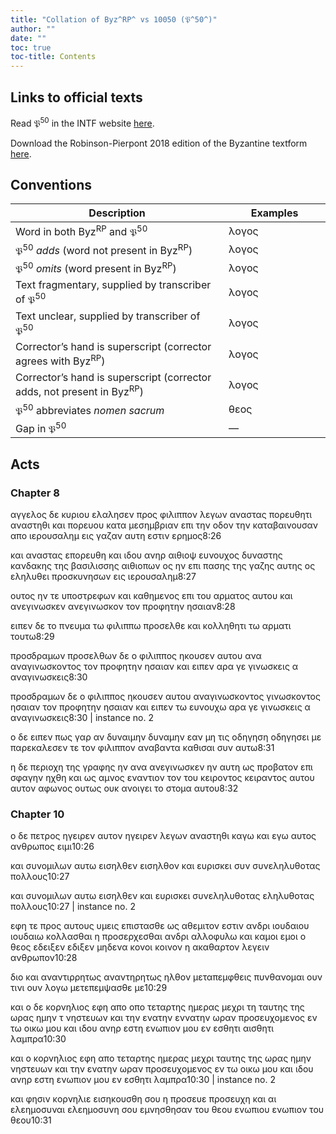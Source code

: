 ```yaml
---
title: "Collation of Byz^RP^ vs 10050 (𝔓^50^)"
author: ""
date: ""
toc: true
toc-title: Contents
---
```


::: {.callout-note appearance="minimal" icon="false" collapse="true"}
# Links to official texts

Read 𝔓^50^ in the INTF website [here](https://ntvmr.uni-muenster.de/manuscript-workspace?docID=10050).

Download the Robinson-Pierpont 2018 edition of the Byzantine textform [here](https://web.archive.org/web/20210413060536/https://byzantinetext.com/wp-content/uploads/2021/03/robinson-pierpont-2018-gnt-edition.pdf).


:::


::: {.callout-note appearance="minimal" icon="false" collapse="true"}
# Conventions

| Description                                                              	| Examples                           	|
|--------------------------------------------------------------------------	|------------------------------------	|
| Word in both Byz^RP^ and 𝔓^50^                                   	| λογος                              	|
| 𝔓^50^ *adds* (word not present in Byz^RP^)                       	| [λογος]{.greek-added}            	|
| 𝔓^50^ *omits* (word present in Byz^RP^)                          	| [λογος]{.greek-omitted}          	|
| Text fragmentary, supplied by transcriber of 𝔓^50^               	| [λογος]{.greek-supplied}         	|
| Text unclear, supplied by transcriber of 𝔓^50^                   	| [λογος]{.unclear}                	|
| Corrector's hand is superscript (corrector agrees with Byz^RP^)          	| [λογος]{.corr}                   	|
| Corrector's hand is superscript (corrector adds, not present in Byz^RP^) 	| [[λογος]{.corr}]{.greek-added} 	|
| 𝔓^50^ abbreviates *nomen sacrum*                                 	| [θεος]{.greek-abbr}            	|
| Gap in 𝔓^50^                                                     	| [―]{.gap}                        	|
:::

## Acts

### Chapter 8

[αγγελος]{.greek-supplied} [δε]{.greek-supplied} [κυριου]{.greek-abbr} [ελ]{.greek-supplied}[α]{.unclear}λ[ησεν]{.unclear} [π]{.unclear}ρος φι[λ]{.greek-supplied}ιπ[πον]{.unclear} [λ]{.unclear}εγων [αναστας]{.greek-added} [πο[ρ]{.unclear}ευθητ[ι]{.unclear}]{.greek-added} [αναστηθι]{.greek-omitted} [και]{.greek-omitted} [πορευου]{.greek-omitted} [κα]{.unclear}τα μεσημβριαν επι την οδον την καταβαινουσαν απο [ιερουσαλημ]{.greek-abbr} εις γαζαν αυτη εστιν ερημος[8:26]{.aside}

και αναστας επορ[ευθη]{.unclear} και ιδου ανηρ [α]{.unclear}[ιθι]{.greek-supplied}[οψ]{.unclear} [ευ]{.greek-supplied}[ν]{.unclear}ουχος δυνα[σ]{.greek-supplied}της κανδα[κ]{.unclear}ης [της]{.greek-omitted} βασιλισσης αιθιοπων [ο]{.unclear}ς ην επι πασης της γα[ζη]{.unclear}ς αυτης ος εληλυθει προσκυνησων εις [ιερουσαλημ]{.greek-abbr}[8:27]{.aside}

[ουτος]{.greek-added} [ην]{.greek-omitted} [τε]{.greek-omitted} υποστρεφων [και]{.greek-omitted} καθ[η]{.unclear}μενος επι του αρματ[ος]{.unclear} αυτου και [ανεγινωσκεν]{.greek-omitted} [ανεγινωσ[κ]{.unclear}ον]{.greek-added} τον προφητην η[σ]{.greek-supplied}αιαν[8:28]{.aside}

ειπε[ν]{.unclear} δε το [πνευμα]{.greek-abbr} τω [φι]{.unclear}λιππω προσελθε κα[ι]{.greek-supplied} [κ]{.unclear}ολληθητι τω αρμα[τι]{.unclear} τουτω[8:29]{.aside}

[προσδραμων]{.greek-omitted} [προσελ[θω]{.unclear}ν]{.greek-added} δε ο φιλιππος ηκου[σε]{.unclear}ν αυτου [ανα]{.greek-added} [αναγινωσκοντος]{.greek-omitted} [τον]{.greek-omitted} [προφητην]{.greek-omitted} [ησαιαν]{.greek-omitted} [και]{.greek-omitted} [ειπεν]{.greek-omitted} [αρα]{.greek-omitted} [γε]{.greek-omitted} [γινωσκεις]{.greek-omitted} [α]{.greek-omitted} [αναγινωσκεις]{.greek-omitted}[8:30]{.aside}

[προσδραμων]{.greek-omitted} [δε]{.greek-omitted} [ο]{.greek-omitted} [φιλιππος]{.greek-omitted} [ηκουσεν]{.greek-omitted} [αυτου]{.greek-omitted} [αναγινωσκοντος]{.greek-omitted} [γινωσκοντος]{.greek-added} [[η]{.unclear}[σαιαν]{.greek-supplied}]{.greek-added} [τον]{.greek-supplied} προφητην [ησαιαν]{.greek-omitted} και ειπ[ε]{.greek-supplied}ν [τω]{.greek-added} [ευνουχω]{.greek-added} αρα [γε]{.greek-omitted} γινωσκεις α αναγινωσκεις[8:30 | instance no. 2]{.aside}

ο δε ειπεν πως γαρ αν [δυναιμην]{.greek-omitted} [δυναμην]{.greek-added} [ε]{.unclear}αν μη τις [οδηγηση]{.greek-omitted} [οδηγησει]{.greek-added} με [π]{.unclear}αρεκαλεσε[ν]{.unclear} τε τον φιλιππον αναβαντα καθισαι συν αυτω[8:31]{.aside}

[η]{.unclear} [δ]{.unclear}ε πε[ρ]{.unclear}ιοχη της γραφης [ην]{.unclear} [ανα]{.greek-added} [ανεγινωσκεν]{.corr} ην αυτ[η]{.unclear} [ω]{.unclear}ς προβατον επι σφα[γη]{.unclear}ν ηχθη και ως αμν[ο]{.unclear}ς εναντιον [τον]{.greek-added} [του]{.corr} [κειροντος]{.greek-omitted} [κειρ[α]{.unclear}ντος]{.greek-added} [αυτου]{.greek-added} [αυτον]{.corr} αφωνος [ουτως]{.greek-omitted} [ουκ]{.greek-omitted} [ανοιγει]{.greek-omitted} [το]{.greek-omitted} [στομα]{.greek-omitted} [αυτου]{.greek-omitted}[8:32]{.aside}

### Chapter 10

ο δε πετρ[ο]{.unclear}ς [ηγειρεν]{.greek-added} αυτον [ηγειρεν]{.greek-omitted} λε[γω]{.unclear}ν αναστηθι [καγω]{.greek-omitted} [και]{.greek-added} [εγ[ω]{.unclear}]{.greek-added} αυτος [ανθρωπος]{.greek-abbr} ειμι[10:26]{.aside}

[κ]{.unclear}αι συνομιλων αυ[τ]{.unclear}ω [εισηλθεν]{.greek-omitted} [εισ[η]{.unclear}λθον]{.greek-added} και [ε]{.unclear}υρισκε[ι]{.greek-supplied} [συν]{.greek-added} [συνεληλυθοτας]{.greek-omitted} [πολλους]{.greek-omitted}[10:27]{.aside}

[και]{.greek-omitted} [συνομιλων]{.greek-omitted} [αυτω]{.greek-omitted} [εισηλθεν]{.greek-omitted} [και]{.greek-omitted} [ευρισκει]{.greek-omitted} [συνεληλυθοτας]{.greek-omitted} [ε[λη]{.unclear}[λυ]{.greek-supplied}[θ]{.unclear}οτας]{.greek-added} πολλους[10:27 | instance no. 2]{.aside}

εφη [τε]{.unclear} προς αυτους υμεις επιστασθε ως αθεμιτον εστιν ανδρι [ιουδαιου]{.greek-added} [ιουδαιω]{.corr} κολλασθαι η προ[σ]{.greek-supplied}ερχεσθαι [αν[δ]{.unclear}ρι]{.greek-added} αλλοφυλω [και]{.greek-omitted} [κ[α]{.greek-supplied}μοι]{.greek-added} [εμοι]{.greek-omitted} [ο]{.greek-supplied} [θεος]{.greek-abbr} [εδειξεν]{.greek-omitted} [εδιξεν]{.greek-added} μηδ[εν]{.unclear}α [[κο]{.unclear}νοι]{.greek-added} [[κο]{.unclear}ινον]{.corr} η ακαθαρτον λεγ[ε]{.unclear}ι[ν]{.greek-supplied} [ανθρωπον]{.greek-abbr}[10:28]{.aside}

διο και [αναντιρρητως]{.greek-omitted} [αν[αν]{.unclear}[τ]{.greek-supplied}[η]{.unclear}ρ[η]{.unclear}τως]{.greek-added} ηλθον μεταπεμφθεις πυνθανομ[αι]{.unclear} ουν τινι [ουν]{.greek-added} λογω μετεπ[ε]{.unclear}μψασθε με[10:29]{.aside}

[και]{.greek-omitted} ο [δε]{.greek-added} κορν[η]{.unclear}λιος εφη [απο]{.greek-omitted} [οπο]{.greek-added} τεταρτης [η]{.unclear}μερας μεχρι [τη]{.greek-added} [ταυτης]{.corr} της ωρα[ς]{.unclear} ημην [τ]{.greek-added} [νηστ[ε]{.greek-supplied}[υ]{.unclear}ων]{.corr} και την [ενατην]{.greek-omitted} [εννατη[ν]{.unclear}]{.greek-added} [ωραν]{.greek-omitted} προσευχομε[ν]{.greek-supplied}ος ε[ν]{.unclear} [τ]{.greek-supplied}[ω]{.unclear} οικω μου και ιδ[ο]{.greek-supplied}υ ανη[ρ]{.unclear} εστη ενωπι[ο]{.unclear}[ν]{.greek-supplied} μου [εν]{.unclear} [εσθητι]{.greek-omitted} [αισθητι]{.greek-added} [λαμπρα]{.greek-omitted}[10:30]{.aside}

[και]{.greek-omitted} [ο]{.greek-omitted} [κορνηλιος]{.greek-omitted} [εφη]{.greek-omitted} [απο]{.greek-omitted} [τεταρτης]{.greek-omitted} [ημερας]{.greek-omitted} [μεχρι]{.greek-omitted} [ταυτης]{.greek-omitted} [της]{.greek-omitted} [ωρας]{.greek-omitted} [ημην]{.greek-omitted} [νηστευων]{.greek-omitted} [και]{.greek-omitted} [την]{.greek-omitted} [ενατην]{.greek-omitted} [ωραν]{.greek-omitted} [προσευχομενος]{.greek-omitted} [εν]{.greek-omitted} [τω]{.greek-omitted} [οικω]{.greek-omitted} [μου]{.greek-omitted} [και]{.greek-omitted} [ιδου]{.greek-omitted} [ανηρ]{.greek-omitted} [εστη]{.greek-omitted} [ενωπιον]{.greek-omitted} [μου]{.greek-omitted} [εν]{.greek-omitted} [εσθητι]{.greek-omitted} λαμπρα[10:30 | instance no. 2]{.aside}

και [φη]{.unclear}σι[ν]{.greek-supplied} [κο]{.unclear}ρνηλιε εισηκουσ[θη]{.unclear} σου η [προσευ[ε]{.unclear}]{.greek-added} [προσευχη]{.corr} και αι [ελεημοσυναι]{.greek-omitted} [ελε[η]{.unclear}μοσυν[η]{.unclear}]{.greek-added} σου εμνησθησαν [το[υ]{.unclear}]{.greek-added} [[θεου]{.greek-abbr}]{.greek-added} [ενω[πι]{.unclear}ου]{.greek-added} [ενω[πι]{.unclear}ον]{.corr} του [θεου]{.greek-abbr}[10:31]{.aside}

